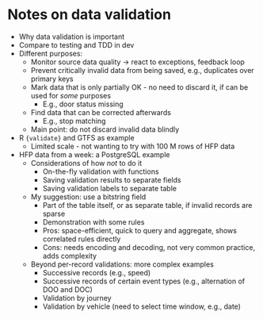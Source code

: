 # Notes on data validation {#validation}

- Why data validation is important
- Compare to testing and TDD in dev
- Different purposes:
  - Monitor source data quality -> react to exceptions, feedback loop
  - Prevent critically invalid data from being saved, e.g., duplicates over primary keys
  - Mark data that is only partially OK - no need to discard it, if can be used for *some* purposes
    - E.g., door status missing
  - Find data that can be corrected afterwards
    - E.g., stop matching
  - Main point: do not discard invalid data blindly
- R `{validate}` and GTFS as example
  - Limited scale - not wanting to try with 100 M rows of HFP data
- HFP data from a week: a PostgreSQL example
  - Considerations of how *not* to do it
    - On-the-fly validation with functions
    - Saving validation results to separate fields
    - Saving validation labels to separate table
  - My suggestion: use a bitstring field
    - Part of the table itself, or as separate table, if invalid records are sparse
    - Demonstration with some rules
    - Pros: space-efficient, quick to query and aggregate, shows correlated rules directly
    - Cons: needs encoding and decoding, not very common practice, adds complexity
  - Beyond per-record validations: more complex examples
    - Successive records (e.g., speed)
    - Successive records of certain event types (e.g., alternation of DOO and DOC)
    - Validation by journey
    - Validation by vehicle (need to select time window, e.g., date)

